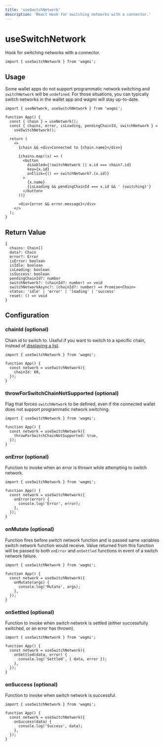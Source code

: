 ```yaml
---
title: 'useSwitchNetwork'
description: 'React Hook for switching networks with a connector.'
---
```


# useSwitchNetwork

Hook for switching networks with a connector.

```tsx
import { useSwitchNetwork } from 'wagmi';
```

## Usage

Some wallet apps do not support programmatic network switching and `switchNetwork` will be `undefined`. For those situations, you can typically switch networks in the wallet app and wagmi will stay up-to-date.

```tsx
import { useNetwork, useSwitchNetwork } from 'wagmi';

function App() {
  const { chain } = useNetwork();
  const { chains, error, isLoading, pendingChainId, switchNetwork } =
    useSwitchNetwork();

  return (
    <>
      {chain && <div>Connected to {chain.name}</div>}

      {chains.map((x) => (
        <button
          disabled={!switchNetwork || x.id === chain?.id}
          key={x.id}
          onClick={() => switchNetwork?.(x.id)}
        >
          {x.name}
          {isLoading && pendingChainId === x.id && ' (switching)'}
        </button>
      ))}

      <div>{error && error.message}</div>
    </>
  );
}
```

## Return Value

```tsx
{
  chains: Chain[]
  data?: Chain
  error?: Error
  isError: boolean
  isIdle: boolean
  isLoading: boolean
  isSuccess: boolean
  pendingChainId?: number
  switchNetwork?: (chainId?: number) => void
  switchNetworkAsync?: (chainId?: number) => Promise<Chain>
  status: 'idle' | 'error' | 'loading' | 'success'
  reset: () => void
}
```

## Configuration

### chainId (optional)

Chain id to switch to. Useful if you want to switch to a specific chain, instead of [displaying a list](/docs/hooks/useNetwork#usage).

```tsx {5}
import { useSwitchNetwork } from 'wagmi';

function App() {
  const network = useSwitchNetwork({
    chainId: 69,
  });
}
```

### throwForSwitchChainNotSupported (optional)

Flag that forces `switchNetwork` to be defined, even if the connected wallet does not support programmatic network switching.

```tsx {5}
import { useSwitchNetwork } from 'wagmi';

function App() {
  const network = useSwitchNetwork({
    throwForSwitchChainNotSupported: true,
  });
}
```

### onError (optional)

Function to invoke when an error is thrown while attempting to switch network.

```tsx {5-7}
import { useSwitchNetwork } from 'wagmi';

function App() {
  const network = useSwitchNetwork({
    onError(error) {
      console.log('Error', error);
    },
  });
}
```

### onMutate (optional)

Function fires before switch network function and is passed same variables switch network function would receive. Value returned from this function will be passed to both `onError` and `onSettled` functions in event of a switch network failure.

```tsx {5-7}
import { useSwitchNetwork } from 'wagmi';

function App() {
  const network = useSwitchNetwork({
    onMutate(args) {
      console.log('Mutate', args);
    },
  });
}
```

### onSettled (optional)

Function to invoke when switch network is settled (either successfully switched, or an error has thrown).

```tsx {5-7}
import { useSwitchNetwork } from 'wagmi';

function App() {
  const network = useSwitchNetwork({
    onSettled(data, error) {
      console.log('Settled', { data, error });
    },
  });
}
```

### onSuccess (optional)

Function to invoke when switch network is successful.

```tsx {5-7}
import { useSwitchNetwork } from 'wagmi';

function App() {
  const network = useSwitchNetwork({
    onSuccess(data) {
      console.log('Success', data);
    },
  });
}
```
